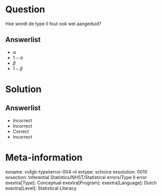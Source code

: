Question
========

Hoe wordt de type II fout ook wel aangeduid? 
  
Answerlist
----------
* $\alpha$
* $1-\alpha$
* $\beta$
* $1-\beta$

Solution
========

Answerlist
----------
* Incorrect
* Incorrect
* Correct
* Incorrect

Meta-information
================
exname: vufgb-typeiierror-004-nl
extype: schoice
exsolution: 0010
exsection: Inferential Statistics/NHST/Statistical errors/Type II error
exextra[Type]: Conceptual
exextra[Program]: 
exextra[Language]: Dutch
exextra[Level]: Statistical Literacy
